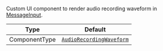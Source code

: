 Custom UI component to render audio recording waveform in [MessageInput](../../../../ui-components/message-input.mdx).

| Type          | Default                                                                                                                                                                             |
| ------------- | ----------------------------------------------------------------------------------------------------------------------------------------------------------------------------------- |
| ComponentType | [`AudioRecordingWaveform`](https://github.com/GetStream/stream-chat-react-native/blob/main/package/src/components/MessageInput/components/AudioRecorder/AudioRecordingWaveform.tsx) |
